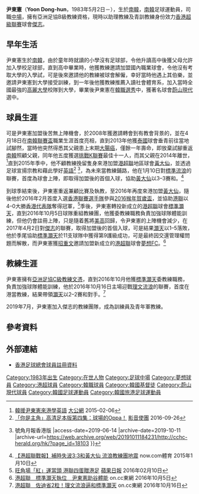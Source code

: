 {{infobox Football biography
| name        =  尹東憲 <br> Yoon Dong-hun
| image       = 
| fullname    = 尹東憲
| nickname    = 東亨
| birth_date  = {{birth date and age|mf=yes|1983|5|2}}
| birth_place = [[南韓|南韓]]
| height      = {{height|m=1.73}}
| position    = [[中場|中場]]
| currentclub = [[永義足球隊|永義地產]]
| youthyears1 = 2003–2006
| youthclubs1 = [[高麗大學|高麗大學]]
| years1  = 2007
| clubs1  = [[蔚山現代足球會|蔚山現代]]
| caps1   = 0
| goals1  = 0 
| years2  = 2008–2014 
| clubs2  = {{link-en|安山哈利路亞足球會|Goyang Zaicro FC|安山哈利路亞}}
| caps2   = 152
| goals2  = 7 
| years3  = 2015
| clubs3  = [[黃大仙區康樂體育會|黃大仙]]
| caps3   = 7
| goals3  = 1
| years4  = 2015
| clubs4  = {{link-en|高陽Hi足球會|Goyang Zaicro FC|高陽Hi}}
| caps4   = 0
| goals4  = 0
| years5  = 2016
| clubs5  = [[黃大仙區康樂體育會|黃大仙]]
| caps5   = 9
| goals5  = 0
| years6  = 2016–2017
| clubs6  = [[標準灝天足球隊|標準灝天]]
| caps6   = 16
| goals6  = 1
| years7 = 2017–2019
| clubs7 = [[夢想體育會|夢想FC]]
| caps7  = 23
| goals7 = 3
| years8 = 2019-
| clubs8 = [[永義足球隊|永義地產]]
| caps8  = 
| goals8 = 
| nationalyears1 = 
| nationalteam1  = 
| nationalcaps1  = 
| nationalgoals1 =
| manageryears1  = 2016－2017
| managerclubs1  = [[港菁|標準灝天]]
| manageryears2  = 2019
| managerclubs2  = [[夢想體育會|夢想FC]]
| manageryears3  = 2019－
| managerclubs3   = [[傑志體育會|傑志]]
| pcupdate = 
| ntupdate =
}}
{{koreanname |hangul=윤동헌 |hanja=尹東憲|rr=Yoon Dong-hun}}

'''尹東憲'''（'''Yoon Dong-hun'''，1983年5月2日－），生於[[南韓|南韓]]，[[南韓|南韓]]足球運動員，司職[[中場|中場]]，擁有亞洲足協B級教練資格，現時以助理教練及青訓教練身份效力[[香港超級聯賽|香港超級聯賽]]球會[[傑志體育會|傑志]]。

==早年生活==
尹東憲生於[[南韓|南韓]]，由於童年時就讀的小學沒有足球部，令他升讀高中後獲父母允許加入學校足球部，直到高中畢業時，他獲教練邀請加盟國內職業球會，令他沒有考取大學的入學試，可是後來邀請他的教練被球會解僱，幸好當時他遇上其伯樂，並邀請尹東憲到大學接受訓練，到一年後他獲教練推薦入讀社會體育系，加入當時全國最強的[[高麗大學|高麗大學]]校隊到大學，畢業後尹東憲在[[經典K聯賽|韓職選秀]]中，獲著名球會[[蔚山現代足球會|蔚山現代]]選中。

==球員生涯==
可是尹東憲加盟後苦無上陣機會，於2008年獲邀請轉會到有教會背景的{{link-en|安山哈利路亞足球會|Goyang Zaicro FC|安山哈利路亞}}，並在4月18日在[[南韓聯賽盃|南韓聯賽盃]]職業生涯首度亮相，直到2013年他獲[[泰國|泰國]]球會垂青前往當地試腳然，當時他突然得悉其父親患上末期[[大腸癌|大腸癌]]，僅餘一年壽命，即放棄試腳重返[[南韓|南韓]]照顧父親，同年他五度獲選[[挑戰K聯賽|挑戰K聯賽]]最佳十一人，而其父親在2014年離世，<ref>[http://news.takungpao.com.hk/paper/q/2015/0206/2913803_print.html 韓援尹東憲來港學英語] {{Wayback|url=http://news.takungpao.com.hk/paper/q/2015/0206/2913803_print.html |date=20161006145741 }} [[大公網|大公網]] 2015-02-06</ref>直到2015年季中，他不顧教練挽留隻身來港加盟[[港超聯|港超聯]]地區球會[[黃大仙區康樂體育會|黃大仙]]，並透過足球宣揚宗教和藉此學好[[英語|英語]]<ref>[https://www.youtube.com/watch?v=WmCs1hsv-hE 「你是主角」高清足本版第四集：球場的Oppa！] {{Wayback|url=https://www.youtube.com/watch?v=WmCs1hsv-hE |date=20210606072708 }} [[影音使團|影音使團]] 2016-09-26</ref> <ref>{{Cite web |url=http://cchc-herald.org/hk/?page_id=18103 |title=勵志影視{{!}}號角月報香港版 |access-date=2019-06-14 |archive-date=2019-10-11 |archive-url=https://web.archive.org/web/20191011184231/http://cchc-herald.org/hk/?page_id=18103 }}</ref>，為未來當教練鋪路，他在1月10日對[[香港流浪足球會|標準流浪]]的聯賽，首度為球會上陣，即取得加盟後的首個入球，協助[[黃大仙區康樂體育會|黃大仙]]以3–3賽和。<ref>[http://news.now.com/home/sports/player?newsId=sp11584826410 【港超聯戰報】補時失波3:3和黃大仙 流浪教練團地震] {{Wayback|url=http://news.now.com/home/sports/player?newsId=sp11584826410 |date=20161011002935 }} now.com體育 2015年1月10日</ref>

到球季結束後，尹東憲重返{{link-en|高陽Hi足球會|Goyang Zaicro FC|高陽Hi}}兼顧比賽及執教，至2016年再度來港加盟[[黃大仙區康樂體育會|黃大仙]]，隨後他於2016年2月首度入選[[香港聯賽選手隊|香港聯賽選手隊]]參與[[2016年賀歲盃足球賽|2016猴年賀歲盃]]，並協助[[港聯|港聯]]以4–0大勝[[香港足球代表隊|香港代表隊]]奪得冠軍，<ref>[http://hk.apple.nextmedia.com/sports/first/20160210/19485652 旺角場「紅」運當頭 港聯四蛋贈港足] {{Wayback|url=http://hk.apple.nextmedia.com/sports/first/20160210/19485652 |date=20160413224945 }} [[蘋果日報|蘋果日報]] 2016年02月10日</ref>季後，尹東憲轉投新成立的[[港超聯|港超聯]]球會[[標準灝天足球隊|標準灝天]]，直到2016年10月5日球隊重組教練團，他獲委教練職務負責加強球隊體能訓練，但他仍會註冊上陣，只是隨着舊將[[美高·迪奧杜高域|美高]]回歸，令尹東憲的上陣機會減少，在2017年4月2日對[[傑志體育會|傑志]]的聯賽，取得加盟後的首個入球，可是結果[[標準灝天足球隊|灝天]]以1–5落敗，他於季尾協助[[標準灝天足球隊|標準灝天]]於11支球隊中獲得第9護級成功，可是最終因交還管理權問題而解散，而尹東憲獲[[招重文|招重文]]邀請加盟新成立的[[港超聯|港超聯]]球會[[夢想體育會|夢想FC]]。<ref>[http://hk.on.cc/hk/bkn/cnt/sport/20161004/bkn-20161004231353104-1004_00882_001.html 港超聯　標準灝天執位　尹東憲助谷體能] {{Wayback|url=http://hk.on.cc/hk/bkn/cnt/sport/20161004/bkn-20161004231353104-1004_00882_001.html |date=20161006063354 }} on.cc東網 2016年10月5日</ref>

==教練生涯==
尹東憲擁有[[亞洲足球協會|亞洲足協C級教練文憑]]，直到2016年10月他獲[[標準灝天足球隊|標準灝天]]委教練職務，負責加強球隊體能訓練，他於2016年10月16日主場迎戰[[香港流浪足球會|理文流浪]]的聯賽，首度在港當教練，結果帶領[[標準灝天足球隊|灝天]]以2–2賽和對手。<ref>[http://hk.on.cc/hk/bkn/cnt/sport/20161016/bkn-20161016164826187-1016_00882_001.html 港超聯　佐迪省2粒！理文流浪逼和標準灝天] {{Wayback|url=http://hk.on.cc/hk/bkn/cnt/sport/20161016/bkn-20161016164826187-1016_00882_001.html |date=20161018231749 }} on.cc東網 2016年10月16日</ref>

2019年7月，尹東憲加入傑志的教練團隊，成為訓練員及青年軍教練。

==參考資料==
{{reflist}}

==外部連結==
* [https://www.hkfa.com/ch/club/54/detail?player=14195 香港足球總會球員註冊資料] {{Wayback|url=https://www.hkfa.com/ch/club/54/detail?player=14195 |date=20160406000105 }}

{{傑志球員名單}}

{{DEFAULTSORT:Yoon Dong hun}}
[[Category:1983年出生|Category:1983年出生]]
[[Category:在世人物|Category:在世人物]]
[[Category:足球中場|Category:足球中場]]
[[Category:夢想球員|Category:夢想球員]]
[[Category:港超球員|Category:港超球員]]
[[Category:韓職球員|Category:韓職球員]]
[[Category:韓國基督徒|Category:韓國基督徒]]
[[Category:蔚山現代球員|Category:蔚山現代球員]]
[[Category:韓國足球運動員|Category:韓國足球運動員]]
[[Category:韓國旅港足球運動員|Category:韓國旅港足球運動員]]